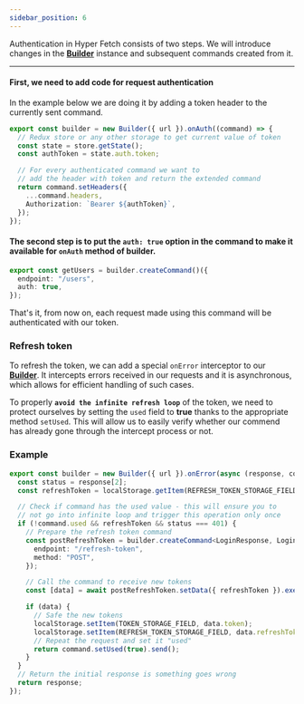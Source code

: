 ```yaml
---
sidebar_position: 6
---
```


Authentication in Hyper Fetch consists of two steps. We will introduce changes in the
**[Builder](/documentation/02-Core/Builder.mdx)** instance and subsequent commands created from it.

---

#### First, we need to add code for request authentication

In the example below we are doing it by adding a token header to the currently sent command.

```ts
export const builder = new Builder({ url }).onAuth((command) => {
  // Redux store or any other storage to get current value of token
  const state = store.getState();
  const authToken = state.auth.token;

  // For every authenticated command we want to
  // add the header with token and return the extended command
  return command.setHeaders({
    ...command.headers,
    Authorization: `Bearer ${authToken}`,
  });
});
```

#### The second step is to put the `auth: true` option in the command to make it available for `onAuth` method of builder.

```ts
export const getUsers = builder.createCommand()({
  endpoint: "/users",
  auth: true,
});
```

That's it, from now on, each request made using this command will be authenticated with our token.

### Refresh token

To refresh the token, we can add a special `onError` interceptor to our
**[Builder](/documentation/02-Core/Builder.mdx)**. It intercepts errors received in our requests and it is asynchronous,
which allows for efficient handling of such cases.

To properly **`avoid the infinite refresh loop`** of the token, we need to protect ourselves by setting the `used` field
to **true** thanks to the appropriate method `setUsed`. This will allow us to easily verify whether our commend has
already gone through the intercept process or not.

### Example

```ts
export const builder = new Builder({ url }).onError(async (response, command) => {
  const status = response[2];
  const refreshToken = localStorage.getItem(REFRESH_TOKEN_STORAGE_FIELD);

  // Check if command has the used value - this will ensure you to
  // not go into infinite loop and trigger this operation only once
  if (!command.used && refreshToken && status === 401) {
    // Prepare the refresh token command
    const postRefreshToken = builder.createCommand<LoginResponse, LoginData>()({
      endpoint: "/refresh-token",
      method: "POST",
    });

    // Call the command to receive new tokens
    const [data] = await postRefreshToken.setData({ refreshToken }).exec();

    if (data) {
      // Safe the new tokens
      localStorage.setItem(TOKEN_STORAGE_FIELD, data.token);
      localStorage.setItem(REFRESH_TOKEN_STORAGE_FIELD, data.refreshToken);
      // Repeat the request and set it "used"
      return command.setUsed(true).send();
    }
  }
  // Return the initial response is something goes wrong
  return response;
});
```
